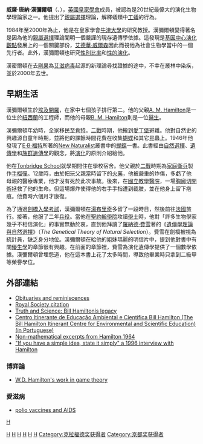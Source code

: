{{Infobox scientist
|birth_name=William Donald Hamilton
|name              = W. D. Hamilton
|image             = W D Hamilton.jpg
|image_size        = 200px
|caption           = 1996年的漢彌爾頓
|birth_date        = {{Birth date|1936|8|1|df=y}}
|birth_place       = [[埃及王國|埃及王國]][[开罗|开罗]]
|death_date        = {{death date and age|2000|3|7|1936|8|1|df=y}}
|death_place       = 英国[[伦敦|伦敦]][[菲茨羅維亞|菲茨羅維亞]]
|nationality       = [[英国|英国]]
|fields            = [[进化生物学|进化生物学]]
|workplaces        =
|alma_mater        = [[伦敦大学学院|伦敦大学学院]]<br>[[倫敦政治經濟學院|倫敦政治經濟學院]]<br>[[剑桥大学圣约翰学院|剑桥大学圣约翰学院]]
|doctoral_advisor  =
|academic_advisors = [[John_Hajnal|John Hajnal]]<br>[[Cedric_Smith_(statistician)|Cedric Smith]]
|doctoral_students = [[劳伦斯·D·赫斯特|劳伦斯·D·赫斯特]]<br>[[奥利维娅·贾德森|奥利维娅·P·贾德森]]
|notable_students  =
|known_for         = [[親屬選擇|親屬選擇]]、漢彌爾頓法则
|influences        = [[羅納德·愛爾默·費雪|羅納德·愛爾默·費雪]]
|influenced        = [[理查德·道金斯|理查德·道金斯]]
|awards            = {{no wrap|[[Newcomb_Cleveland_Prize|Newcomb Cleveland Prize]] {{small|(1981)}}<br>[[林奈奖章|林奈奖章]] {{small|(1989)}}<br>[[京都獎|京都獎]] {{small|(1993)}}<br>[[克拉福德奖|克拉福德奖]] {{small|(1993)}}<br>[[Sewall_Wright_Award|Sewall Wright Award]] {{small|(1998)}}}}
|signature         =  <!--(filename only)-->
|footnotes         =
}}
'''威廉·唐納·漢彌爾頓'''（{{lang-en|'''William Donald Hamilton'''}}、{{bd|1939年|8月1日|2000年|3月5日}}），[[英國皇家學會|英國皇家學會]]成員，被認為是20世紀最偉大的演化生物學理論家之一。他提出了[[親屬選擇|親屬選擇]]理論，解釋蟻類中[[工蟻|工蟻]]的行為。

1984年至2000年為止，他是在皇家學會[[牛津大學|牛津大學]]的研究教授。漢彌爾頓變得著名是因為他的[[親屬選擇|親屬選擇]]理論闡明一個嚴謹的現存遺傳學依據。這發現是[[基因中心演化觀點|基因中心演化觀點]]發展上的一個關鍵部份，[[艾德華·威爾森|艾德華·威爾森]]因此而視他為社會生物學當中的一個先行者。此外，漢彌爾頓也研究[[性別比率|性別比率]]和[[性的演化|性的演化]]。

漢密爾頓在去[[剛果|剛果]]為[[艾滋病毒|艾滋病毒]]起源的新理論尋找證據的途中，不幸在叢林中染疾，並於2000年去世。

==早期生活==

漢彌爾頓生於[[埃及|埃及]][[開羅|開羅]]，在家中七個孩子排行第二。他的父親[[A._M._Hamilton|A. M. Hamilton]]是一位生於[[紐西蘭|紐西蘭]]的工程師，而他的母親[[B._M._Hamilton|B. M. Hamilton]]則是一位[[醫生|醫生]]。

漢彌爾頓年幼時，全家移民至[[肯特|肯特]]。[[二戰|二戰]]時期，他搬到[[愛丁堡|愛丁堡]]避難。他對自然史的興趣源自童年時期，並將他的課餘時間花費在收集[[蝴蝶|蝴蝶]]和其它昆蟲上。1946年他發現了[[E·B·福特|E·B·福特]]所著的[[New_Naturalist|New Naturalist]]叢書中的[[蝴蝶|蝴蝶]]一書。此書經由[[自然選擇|自然選擇]]、[[遺傳學|遺傳學]]和[[族群遺傳學|族群遺傳學]]的觀念，將[[演化|演化]]的原則介紹給他。

他在[[Tonbridge_School|Tonbridge School]]就學期間住在學校宿舍。他父親於[[二戰|二戰]]時期為[[英國的家庭衛兵|家庭衛兵]]製作[[手榴彈|手榴彈]]。12歲時，由於把玩父親當時留下的[[火藥|火藥]]，他被嚴重的炸傷，多虧了他母親的醫療專業，他才沒有死於此次事故。後來，在[[國立教學醫院|國立教學醫院]]，一場[[胸廓切開術|胸廓切開術]]拯救了他的生命。但這場爆炸使得他的右手手指遭到截肢，並在他身上留下疤痕。他費時六個月才康復。

為了通過[[劍橋大學|劍橋]][[入學考試|入學考試]]，漢彌爾頓在[[湯布里奇|湯布里奇]]多留了一段時日，然後前往[[法國|法國]]旅行。接著，他服了二年[[兵役|兵役]]。當他在[[聖約翰學院|聖約翰學院]]攻讀[[學士|學士]]時，他對「許多生物學家幾乎不相信演化」的事實無動於衷，直到他拜讀了[[羅納德·費雪|羅納德·費雪]]著的《[[遺傳學理論與自然選擇|遺傳學理論與自然選擇]]》（''The Genetical Theory of Natural Selection''）。費雪在劍橋被視為統計員，缺乏身分地位。漢彌爾頓在給他的姐妹瑪麗的明信片中，提到他對書中有關[[優生學|優生學]]的章節很有興趣。在前面的章節裡，費雪為演化遺傳學提供了一個數學依據。漢彌爾頓曾埋怨道，他在這本書上花了太多時間，導致他畢業時只拿到二級甲等榮譽學位。

==外部連結==
* [https://web.archive.org/web/20030811174318/http://www.unifr.ch/biol/ecology/hamilton/hamilton.html Obituaries and reminiscences]
* [http://www.royalsoc.ac.uk/DServe/dserve.exe?dsqIni=Dserve.ini&dsqApp=Archive&dsqCmd=Show.tcl&dsqSearch=RefNo=='EC/1980/12'&dsqDb=Catalog Royal Society citation]{{Dead link|date=2019年5月 |bot=InternetArchiveBot |fix-attempted=yes }}
*[https://web.archive.org/web/20071016110154/http://unifr.ch/biol/ecology/hamilton/hamilton/bozzi2.html Truth and Science: Bill Hamiltonís legacy]
* [https://web.archive.org/web/20040404173032/http://www.mamiraua.org.br/4-2-1.html Centro Itinerante de Educação Ambiental e Científica Bill Hamilton (The Bill Hamilton Itinerant Centre for Environmental and Scientific Education) (in Portuguese)] 
* [http://www.serpentfd.org/a/hamilton1964.html Non-mathematical excerpts from Hamilton 1964] {{Wayback|url=http://www.serpentfd.org/a/hamilton1964.html |date=20160304123630 }}
* [http://www.froes.dds.nl/HAMILTON.htm "If you have a simple idea, state it simply" a 1996 interview with Hamilton] {{Wayback|url=http://www.froes.dds.nl/HAMILTON.htm |date=20141021004438 }}

===博弈論===
* [https://web.archive.org/web/20040716054729/http://www.iiasa.ac.at/Publications/Documents/IR-02-019.pdf W.D. Hamilton's work in game theory]

===愛滋病===
* [https://web.archive.org/web/20070205185045/http://www.uow.edu.au/arts/sts/bmartin/dissent/documents/AIDS/ polio vaccines and AIDS]

{{京都奖获得者|basic-sciences}}
{{克拉福德奖获得者}}
{{Authority control}}
[[Category:英国无神论者|H]]
[[Category:英国生物学家|H]]
[[Category:劍橋大學聖約翰學院校友|H]]
[[Category:倫敦大學學院校友|H]]
[[Category:倫敦政治經濟學院校友|H]]
[[category:演化生物學家|H]]
[[Category:演化心理學家|H]]
[[Category:克拉福德奖获得者|Category:克拉福德奖获得者]]
[[Category:京都奖获得者|Category:京都奖获得者]]